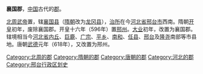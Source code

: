 '''襄国郡'''，[[中国|中国]]古代的[[郡|郡]]。

[[北周武帝|北周武帝]]置，辖[[襄国县|襄国县]]（[[隋朝|隋朝]]改为[[龙冈县|龙冈县]]），[[治所|治所]]在今[[河北省|河北省]][[邢台市|邢台市]]西南。隋朝[[开皇|开皇]]初年，废除襄国郡。开皇十六年（596年）置[[邢州|邢州]]。[[大业_(年号)|大业]]初年，改置为襄国郡。辖境相当今[[河北省|河北省]][[内丘县|内丘]]、[[巨鹿县|巨鹿]]、[[广宗县|广宗]]、[[平乡县|平乡]]、[[南和县|南和]]、[[任县|任县]]、[[邢台县|邢台]]及[[隆尧县|隆尧]]南部等市县地。唐朝[[武德|武德]]元年（618年），又改置为邢州。 

{{隋朝行政區劃|nocat}}
{{DEFAULTSORT:X}}
[[Category:北周的郡|Category:北周的郡]]
[[Category:隋朝的郡|Category:隋朝的郡]]
[[Category:唐朝的郡|Category:唐朝的郡]]
[[Category:河北的郡|Category:河北的郡]]
[[Category:邢台行政区划史|Category:邢台行政区划史]]